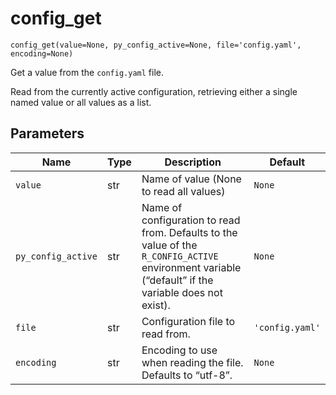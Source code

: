 # config_get { #config.config_get }

`config_get(value=None, py_config_active=None, file='config.yaml', encoding=None)`

Get a value from the `config.yaml` file.

Read from the currently active configuration, retrieving either a single named value or all values as a list.

## Parameters

| Name               | Type   | Description                                                                                                                                         | Default         |
|--------------------|--------|-----------------------------------------------------------------------------------------------------------------------------------------------------|-----------------|
| `value`            | str    | Name of value (None to read all values)                                                                                                             | `None`          |
| `py_config_active` | str    | Name of configuration to read from. Defaults to the value of the `R_CONFIG_ACTIVE` environment variable ("default" if the variable does not exist). | `None`          |
| `file`             | str    | Configuration file to read from.                                                                                                                    | `'config.yaml'` |
| `encoding`         | str    | Encoding to use when reading the file. Defaults to "utf-8".                                                                                         | `None`          |